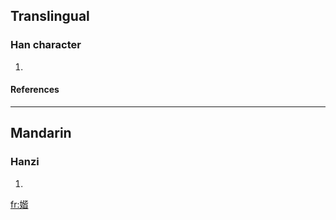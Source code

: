==Translingual==
===Han character===
{{Han char|rn=38|rad=女|as=09|sn=12|four=|canj=女心心日 (VPPA)}}
# {{defn|Han|sort=女09}}
====References====
{{Han ref|kx=0267.040|dkj=06510|hdz=21064.170|uh=5A98|ud=23192}}

----
==Mandarin==
===Hanzi===
{{cmn-hanzi|pin=[[jiē]] ([[jie1]])|wg=chi<sup>e</sup>}}
# {{defn|Mandarin}}

[[fr:媘]]